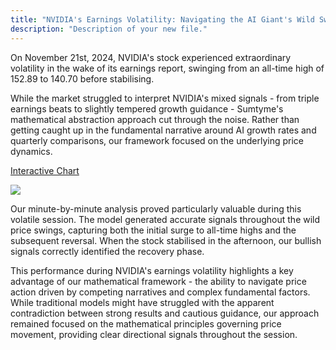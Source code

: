 ```yaml
---
title: "NVIDIA's Earnings Volatility: Navigating the AI Giant's Wild Swings "
description: "Description of your new file."
---
```


On November 21st, 2024, NVIDIA's stock experienced extraordinary volatility in the wake of its earnings report, swinging from an all-time high of 152.89 to 140.70 before stabilising.

While the market struggled to interpret NVIDIA's mixed signals - from triple earnings beats to slightly tempered growth guidance - Sumtyme's mathematical abstraction approach cut through the noise. Rather than getting caught up in the fundamental narrative around AI growth rates and quarterly comparisons, our framework focused on the underlying price dynamics.

[Interactive Chart](https://www.sumtyme.ai/nvidia)

![](/images/nvidia-1min.png)

Our minute-by-minute analysis proved particularly valuable during this volatile session. The model generated accurate signals throughout the wild price swings, capturing both the initial surge to all-time highs and the subsequent reversal. When the stock stabilised in the afternoon, our bullish signals correctly identified the recovery phase.

This performance during NVIDIA's earnings volatility highlights a key advantage of our mathematical framework - the ability to navigate price action driven by competing narratives and complex fundamental factors. While traditional models might have struggled with the apparent contradiction between strong results and cautious guidance, our approach remained focused on the mathematical principles governing price movement, providing clear directional signals throughout the session.